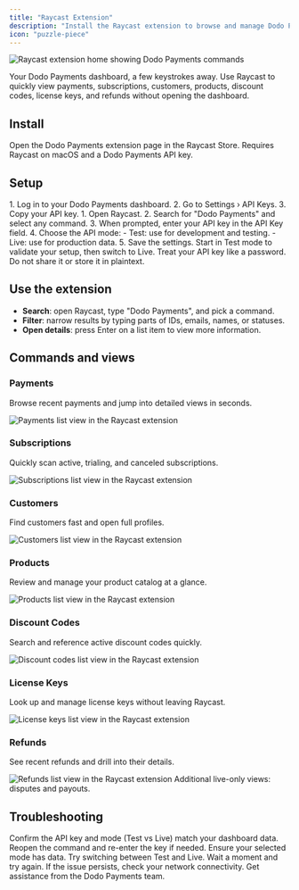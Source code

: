 ```yaml
---
title: "Raycast Extension"
description: "Install the Raycast extension to browse and manage Dodo Payments resources from your keyboard."
icon: "puzzle-piece"
---
```


<Frame>
  <img
    src="/images/integrations/raycast/dodo-payments-commands.png"
    alt="Raycast extension home showing Dodo Payments commands"
  />
</Frame>

Your Dodo Payments dashboard, a few keystrokes away. Use Raycast to quickly view payments, subscriptions, customers, products, discount codes, license keys, and refunds without opening the dashboard.

## Install

<Card title="Install from Raycast Store →" icon="puzzle-piece" href="https://www.raycast.com/ambuj_kumar/dodo-payments">
  Open the Dodo Payments extension page in the Raycast Store.
</Card>

<Info>
Requires Raycast on macOS and a Dodo Payments API key.
</Info>

## Setup

<Steps>
<Step title="Get your API Key">
1. Log in to your Dodo Payments dashboard.
2. Go to Settings › API Keys.
3. Copy your API key.
</Step>

<Step title="Configure the Extension">
1. Open Raycast.
2. Search for "Dodo Payments" and select any command.
3. When prompted, enter your API key in the API Key field.
4. Choose the API mode:
   - Test: use for development and testing.
   - Live: use for production data.
5. Save the settings.
</Step>
</Steps>

<Tip>
Start in Test mode to validate your setup, then switch to Live.
</Tip>

<Warning>
Treat your API key like a password. Do not share it or store it in plaintext.
</Warning>

## Use the extension

- **Search**: open Raycast, type "Dodo Payments", and pick a command.
- **Filter**: narrow results by typing parts of IDs, emails, names, or statuses.
- **Open details**: press Enter on a list item to view more information.

## Commands and views

### Payments

Browse recent payments and jump into detailed views in seconds.

<Frame>
  <img
    src="/images/integrations/raycast/view-payments.png"
    alt="Payments list view in the Raycast extension"
  />
</Frame>

### Subscriptions

Quickly scan active, trialing, and canceled subscriptions.

<Frame>
  <img
    src="/images/integrations/raycast/view-subscriptions.png"
    alt="Subscriptions list view in the Raycast extension"
  />
</Frame>

### Customers

Find customers fast and open full profiles.

<Frame>
  <img
    src="/images/integrations/raycast/view-customers.png"
    alt="Customers list view in the Raycast extension"
  />
</Frame>

### Products

Review and manage your product catalog at a glance.

<Frame>
  <img
    src="/images/integrations/raycast/view-products.png"
    alt="Products list view in the Raycast extension"
  />
</Frame>

### Discount Codes

Search and reference active discount codes quickly.

<Frame>
  <img
    src="/images/integrations/raycast/view-discount-codes.png"
    alt="Discount codes list view in the Raycast extension"
  />
</Frame>

### License Keys

Look up and manage license keys without leaving Raycast.

<Frame>
  <img
    src="/images/integrations/raycast/view-license-keys.png"
    alt="License keys list view in the Raycast extension"
  />
</Frame>

### Refunds

See recent refunds and drill into their details.

<Frame>
  <img
    src="/images/integrations/raycast/view-refunds.png"
    alt="Refunds list view in the Raycast extension"
  />
</Frame>

<Info>
Additional live-only views: disputes and payouts.
</Info>

## Troubleshooting

<AccordionGroup>
<Accordion title="Authentication failed or 401/403 errors">
Confirm the API key and mode (Test vs Live) match your dashboard data. Reopen the command and re-enter the key if needed.
</Accordion>
<Accordion title="No results appear">
Ensure your selected mode has data. Try switching between Test and Live.
</Accordion>
<Accordion title="Rate limits or timeouts">
Wait a moment and try again. If the issue persists, check your network connectivity.
</Accordion>
</AccordionGroup>

<Card title="Need help? Contact support →" icon="life-ring" href="/miscellaneous/help-support">
  Get assistance from the Dodo Payments team.
</Card>
